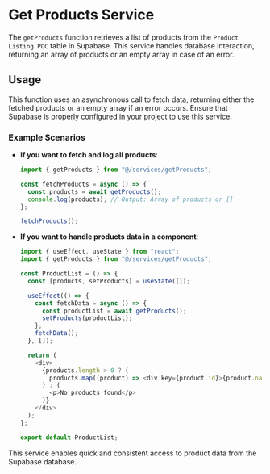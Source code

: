
<Meta title="Product List POC/Services/Get Products" />

# Get Products Service

The `getProducts` function retrieves a list of products from the `Product Listing POC` table in Supabase. This service handles database interaction, returning an array of products or an empty array in case of an error.

## Usage

This function uses an asynchronous call to fetch data, returning either the fetched products or an empty array if an error occurs. Ensure that Supabase is properly configured in your project to use this service.

### Example Scenarios

- **If you want to fetch and log all products**:

  ```js
  import { getProducts } from "@/services/getProducts";

  const fetchProducts = async () => {
    const products = await getProducts();
    console.log(products); // Output: Array of products or []
  };

  fetchProducts();
  ```

- **If you want to handle products data in a component**:

  ```js
  import { useEffect, useState } from "react";
  import { getProducts } from "@/services/getProducts";

  const ProductList = () => {
    const [products, setProducts] = useState([]);

    useEffect(() => {
      const fetchData = async () => {
        const productList = await getProducts();
        setProducts(productList);
      };
      fetchData();
    }, []);

    return (
      <div>
        {products.length > 0 ? (
          products.map((product) => <div key={product.id}>{product.name}</div>)
        ) : (
          <p>No products found</p>
        )}
      </div>
    );
  };

  export default ProductList;
  ```

This service enables quick and consistent access to product data from the Supabase database.
